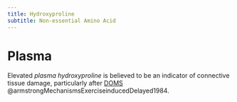 ```yaml
---
title: Hydroxyproline
subtitle: Non-essential Amino Acid
---
```






# Plasma {#plasma}

Elevated *plasma hydroxyproline* is believed to be an indicator of connective tissue damage, particularly after [DOMS]({{< var ref-delayed-onset-muscle-soreness.path >}}) @armstrongMechanismsExerciseinducedDelayed1984.